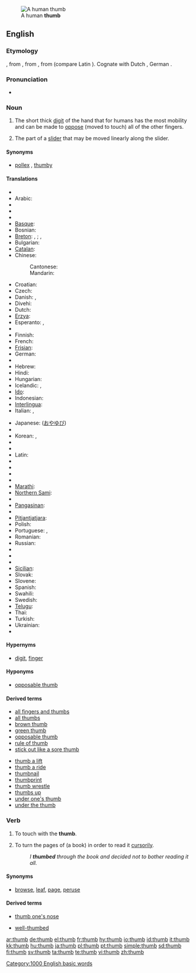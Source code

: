 {{wikipedia}}
[[Image:Thumbup.jpg|thumb|A human '''thumb''']]
==English==

===Etymology===
{{OE.}} {{term|þuma|þūma|lang=ang}}, from {{PG.}}, from {{proto|Indo-European|tūmon-|thick finger}}, from {{proto|Indo-European|tū-|swell}} (compare Latin {{term|tumere|lang=la}}).  Cognate with Dutch {{term|duim|lang=nl}}, German {{term|Daumen|lang=de}}.

===Pronunciation===
* {{audio|en-us-thumb.ogg|Audio (US)}}
*: {{rhymes|ʌm}}

===Noun===
{{en-noun}}

# The short thick [[digit]] of the hand that for humans has the most mobility and can be made to [[oppose]] (moved to touch) all of the other fingers.
# {{computing}} The part of a [[slider]] that may be moved linearly along the slider.

====Synonyms====
* {{sense|digit}} [[pollex]] {{qualifier|technical}}, [[thumby]] {{qualifier|colloquial}}

====Translations====
{{trans-top|digit}}
* {{trreq|Afrikaans}}
* Arabic: {{t|ar|إبهام|sc=Arab}}
* {{trreq|Aragonese}}
* {{trreq|Armenian}}
* {{trreq|Asturian}}
* [[Basque]]: {{t|eu|hazlodi}}
* Bosnian: {{t-|bs|palac|m}}
* [[Breton]]: {{t|br|biz-meud|m}}, {{t|br|bizied-meud|m|p}}; {{t|br|meud|m}}, {{t|br|meudoù|m|p}}
* Bulgarian: {{t+|bg|палец|m|sc=Cyrl}}
* [[Catalan]]: {{t|ca|polze|m}}
* Chinese:
*: Cantonese: {{t|zh-yue|大拇指|tr=daai6 mou5 ji2}}
*: Mandarin: {{t|cmn|大拇指|tr=dà mǔ zhǐ}}
* Croatian: {{t+|hr|palac|m}}
* Czech: {{t-|cs|palec|m}}
* Danish: {{t|da|tommelfinger}}, {{t|da|tommeltot}}
* Divehi: {{t|dv|ބޮޑުވައި އިގިލި}}
* Dutch: {{t+|nl|duim|m}}
* [[Erzya]]: {{t|myv|пелька|tr=pelka}}
* Esperanto: {{t-|eo|polekso|xs=Esperanto}}, {{t-|eo|dikfingro|xs=Esperanto}}
* {{trreq|Estonian}}
* Finnish: {{t+|fi|peukalo}}
* French: {{t+|fr|pouce|m}}
* [[Frisian]]: {{t|fy|tomme}}
* German: {{t|de|Daumen|m}}
* {{trreq|Greek}}
* Hebrew: {{t|he|אגודל|sc=Hebr}}
* Hindi: {{t|hi|अंगूठा|tr=angooththa}}
* Hungarian: {{t|hu|hüvelykujj}}
* Icelandic: {{t+|is|þumall|m}}, {{t-|is|þumalfingur|m}}
* [[Ido]]: {{t|io|polexo}}
* Indonesian: {{t+|id|ibu jari|xs=Indonesian}}
* [[Interlingua]]: {{t|ia|pollice}}
* Italian: {{t+|it|pollice|m}}, {{t-|it|dito grosso|m}}
{{trans-mid}}
* Japanese: {{t|ja|親指|tr=oyayubi|sc=Jpan}} ([[おやゆび]])
* {{trreq|Javanese}}
* Korean: {{t|ko|엄지|tr=eomji}}, {{t|ko|엄지손가락|tr=eomjisongarak}}
* {{trreq|Kurdish}}
* {{trreq|Kyrgyz}}
* Latin: {{t-|la|pollex|m}}
* {{trreq|Latvian}}
* {{trreq|Lithuanian}}
* {{trreq|Low Saxon}}
* {{trreq|Malay}}
* [[Marathi]]: {{t|mr|आंग्ठा|tr=ãngththa}}
* [[Northern Sami]]: {{t|se|bealgi}}
* {{trreq|Norwegian}}
* [[Pangasinan]]: {{t|pag|tangan}}
* {{trreq|Persian}}
* [[Pitjantjatjara]]: {{t|pjt|maṟa mama}}
* Polish: {{t+|pl|kciuk|m}}
* Portuguese: {{t-|pt|dedo polegar|m}}, {{t+|pt|polegar|m}}
* Romanian: {{t-|ro|deget mare|n}}
* Russian: {{t+|ru|большой палец|m|tr=bol'šój pál'ec|sc=Cyrl}}
* {{trreq|Sanskrit}}
* {{trreq|Scots}}
* {{trreq|Serbian}}
* [[Sicilian]]: {{t|scn|puseri}}
* Slovak: {{t-|sk|palec|m}}
* Slovene: {{t+|sl|palec|m}}
* Spanish: {{t+|es|pulgar|m}}
* Swahili: {{t|sw|kidole gumba}}
* Swedish: {{t+|sv|tumme}}
* [[Telugu]]: {{t|te|బొటనవేలు|tr=boTanavElu}}
* Thai: {{t|th|sc=Thai|หัวแม่มือ|tr=hŭa mâe meu}}
* Turkish: {{t+|tr|başparmak|m}}
* Ukrainian: {{t|uk|полекс}}
* {{trreq|Vietnamese}}
{{trans-bottom}}

{{trans-top|part of a slider}}
{{trans-mid}}
{{trans-bottom}}

====Hypernyms====
* {{sense|digit}} [[digit]], [[finger]]

====Hyponyms====
* {{sense|digit}} [[opposable thumb]]

====Derived terms====
{{rel-top|terms derived from the noun}}
* [[all fingers and thumbs]]
* [[all thumbs]]
* [[brown thumb]]
* [[green thumb]]
* [[opposable thumb]]
* [[rule of thumb]]
* [[stick out like a sore thumb]]
{{rel-mid}}
* [[thumb a lift]]
* [[thumb a ride]]
* [[thumbnail]]
* [[thumbprint]]
* [[thumb wrestle]]
* [[thumbs up]]
* [[under one's thumb]]
* [[under the thumb]]
{{rel-bottom}}

===Verb===
{{en-verb}}

# {{transitive}} To touch with the '''thumb'''.
# {{transitive}} To turn the pages of (a book) in order to read it [[cursorily]].
#: ''I '''thumbed''' through the book and decided not to bother reading it all.''

====Synonyms====
* {{sense|to turn pages}} [[browse]], [[leaf]], [[page]], [[peruse]]

====Derived terms====
{{rel-top|terms derived from the verb}}
* [[thumb one's nose]]
{{rel-mid}}
* [[well-thumbed]]
{{rel-bottom}}

[[Category:1000 English basic words]]

[[ar:thumb]]
[[de:thumb]]
[[el:thumb]]
[[fr:thumb]]
[[hy:thumb]]
[[io:thumb]]
[[id:thumb]]
[[it:thumb]]
[[kk:thumb]]
[[hu:thumb]]
[[ja:thumb]]
[[pl:thumb]]
[[pt:thumb]]
[[simple:thumb]]
[[sd:thumb]]
[[fi:thumb]]
[[sv:thumb]]
[[ta:thumb]]
[[te:thumb]]
[[vi:thumb]]
[[zh:thumb]]